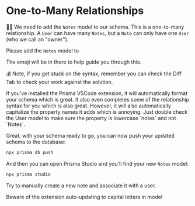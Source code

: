 # One-to-Many Relationships

👨‍💼 We need to add the `Notes` model to our schema. This is a one-to-many
relationship. A `User` can have many `Notes`, but a `Note` can only have one
`User` (who we call an "owner").

Please add the `Notes` model to <InlineFile file="prisma/schema.prisma" />

The emoji will be in there to help guide you through this.

💰 Note, if you get stuck on the syntax, remember you can check
the <Link to="?preview=diff">Diff Tab</Link> to check your work against the
solution.

<callout-danger>
	If you've installed the Prisma VSCode extension, it will automatically format
	your schema which is great. It also even completes some of the relationship
	syntax for you which is also great. However, it will also automatically
	capitalize the property names it adds which is annoying. Just double check the
	User model to make sure the property is lowercase `notes` and not `Notes`.
</callout-danger>

Great, with your schema ready to go, you can now push your updated schema to the
database:

```sh
npx prisma db push
```

And then you can open Prisma Studio and you'll find your new `Notes` model:

```sh
npx prisma studio
```

Try to manually create a new note and associate it with a user.

Beware of the extension auto-updating to capital letters in model
